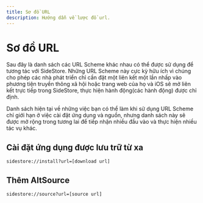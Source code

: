 ```yaml
---
title: Sơ đồ URL
description: Hướng dẫn về lược đồ url.
---
```


#  Sơ đồ URL

Sau đây là danh sách các URL Scheme khác nhau có thể được sử dụng để tương tác với SideStore. Những URL Scheme này cực kỳ hữu ích vì chúng cho phép các nhà phát triển chỉ cần đặt một liên kết một lần nhấp vào phương tiện truyền thông xã hội hoặc trang web của họ và iOS sẽ mở liên kết trực tiếp trong SideStore, thực hiện hành động(các hành động) được chỉ định.

Danh sách hiện tại về những việc bạn có thể làm khi sử dụng URL Scheme chỉ giới hạn ở việc cài đặt ứng dụng và nguồn, nhưng danh sách này sẽ được mở rộng trong tương lai để tiếp nhận nhiều đầu vào và thực hiện nhiều tác vụ khác.

## Cài đặt ứng dụng được lưu trữ từ xa

```
sidestore://install?url=[download url]
```

## Thêm AltSource

```
sidestore://source?url=[source url]
```
